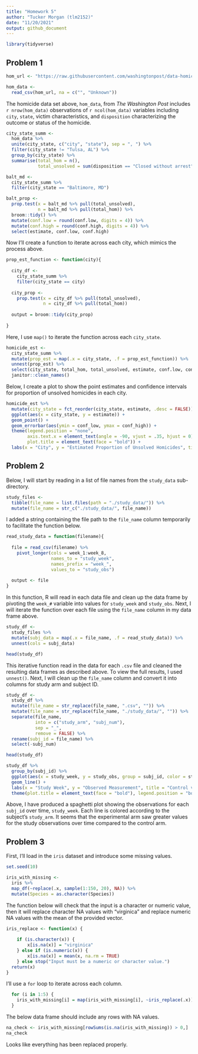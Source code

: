 ```yaml
---
title: "Homework 5"
author: "Tucker Morgan (tlm2152)"
date: "11/20/2021"
output: github_document
---
```


```r
library(tidyverse)
```


## Problem 1

```r
hom_url <- "https://raw.githubusercontent.com/washingtonpost/data-homicides/master/homicide-data.csv"

hom_data <- 
  read_csv(hom_url, na = c("", "Unknown"))
```

The homicide data set above, `hom_data`, from _The Washington Post_ includes `r nrow(hom_data)` observations of `r ncol(hom_data)` variables including `city`, `state`, victim characteristics, and `disposition` characterizing the outcome or status of the homicide.

```r
city_state_summ <- 
  hom_data %>% 
  unite(city_state, c("city", "state"), sep = ", ") %>% 
  filter(city_state != "Tulsa, AL") %>% 
  group_by(city_state) %>% 
  summarise(total_hom = n(),
            total_unsolved = sum(disposition == "Closed without arrest" | disposition == "Open/No arrest"))
```

```r
balt_md <- 
  city_state_summ %>% 
  filter(city_state == "Baltimore, MD") 

balt_prop <- 
  prop.test(x = balt_md %>% pull(total_unsolved),
            n = balt_md %>% pull(total_hom)) %>% 
  broom::tidy() %>% 
  mutate(conf.low = round(conf.low, digits = 4)) %>% 
  mutate(conf.high = round(conf.high, digits = 4)) %>% 
  select(estimate, conf.low, conf.high)
```

Now I'll create a function to iterate across each city, which mimics the process above.
```r
prop_est_function <- function(city){
  
  city_df <- 
    city_state_summ %>% 
    filter(city_state == city)
  
  city_prop <- 
    prop.test(x = city_df %>% pull(total_unsolved),
              n = city_df %>% pull(total_hom))
  
  output = broom::tidy(city_prop)
  
}
```

Here, I use `map()` to iterate the function across each `city_state`.
```r
homicide_est <- 
  city_state_summ %>%  
  mutate(prop_est = map(.x = city_state, .f = prop_est_function)) %>% 
  unnest(prop_est) %>% 
  select(city_state, total_hom, total_unsolved, estimate, conf.low, conf.high) %>% 
  janitor::clean_names()
```

Below, I create a plot to show the point estimates and confidence intervals for proportion of unsolved homicides in each city.
```r
homicide_est %>% 
  mutate(city_state = fct_reorder(city_state, estimate, .desc = FALSE)) %>% 
  ggplot(aes(x = city_state, y = estimate)) +
  geom_point() +
  geom_errorbar(aes(ymin = conf_low, ymax = conf_high)) +
  theme(legend.position = "none",
        axis.text.x = element_text(angle = -90, vjust = .35, hjust = 0),
        plot.title = element_text(face = "bold")) +
  labs(x = "City", y = "Estimated Proportion of Unsolved Homicides", title = "Estimates of Unsolved Homicide Proportions in 50 US Cities")
```


## Problem 2


Below, I will start by reading in a list of file names from the `study_data` sub-directory.
```r
study_files <- 
  tibble(file_name = list.files(path = "./study_data/")) %>% 
  mutate(file_name = str_c("./study_data/", file_name))
```

I added a string containing the file path to the `file_name` column temporarily to facilitate the function below.

```r
read_study_data = function(filename){
  
  file = read_csv(filename) %>% 
    pivot_longer(cols = week_1:week_8,
                 names_to = "study_week",
                 names_prefix = "week_",
                 values_to = "study_obs")
  
  output <- file
}
```

In this function, R will read in each data file and clean up the data frame by pivoting the `week_#` variable into values for `study_week` and `study_obs`. Next, I will iterate the function over each file using the `file_name` column in my data frame above.

```r
study_df <- 
  study_files %>% 
  mutate(subj_data = map(.x = file_name, .f = read_study_data)) %>% 
  unnest(cols = subj_data)

head(study_df)
```

This iterative function read in the data for each `.csv` file and cleaned the resulting data frames as described above. To view the full results, I used `unnest()`. Next, I will clean up the `file_name` column and convert it into columns for study arm and subject ID.

```r
study_df <- 
  study_df %>% 
  mutate(file_name = str_replace(file_name, ".csv", "")) %>% 
  mutate(file_name = str_replace(file_name, "./study_data/", "")) %>% 
  separate(file_name,
           into = c("study_arm", "subj_num"),
           sep = "_",
           remove = FALSE) %>% 
  rename(subj_id = file_name) %>% 
  select(-subj_num)

head(study_df)
```

```r
study_df %>% 
  group_by(subj_id) %>% 
  ggplot(aes(x = study_week, y = study_obs, group = subj_id, color = study_arm)) +
  geom_line() +
  labs(x = "Study Week", y = "Observed Measurement", title = "Control vs. Experimental Arm", color = "Study Arm") +
  theme(plot.title = element_text(face = "bold"), legend.position = "bottom")
```

Above, I have produced a spaghetti plot showing the observations for each `subj_id` over time, `study_week`. Each line is colored according to the subject's `study_arm`. It seems that the experimental arm saw greater values for the study observations over time compared to the control arm.

## Problem 3

First, I'll load in the `iris` dataset and introduce some missing values.
```r
set.seed(10)

iris_with_missing <- 
  iris %>% 
  map_df(~replace(.x, sample(1:150, 20), NA)) %>%
  mutate(Species = as.character(Species))
```

The function below will check that the input is a character or numeric value, then it will replace character NA values with "virginica" and replace numeric NA values with the mean of the provided vector.
```r
iris_replace <- function(x) {
  
    if (is.character(x)) {
        x[is.na(x)] = "virginica"
    } else if (is.numeric(x)) {
        x[is.na(x)] = mean(x, na.rm = TRUE)
    } else stop("Input must be a numeric or character value.")
  return(x)
}
```

I'll use a `for` loop to iterate across each column.
```r
  for (i in 1:5) {
    iris_with_missing[i] = map(iris_with_missing[i], ~iris_replace(.x))
  }
```

The below data frame should include any rows with NA values.
```r
na_check <- iris_with_missing[rowSums(is.na(iris_with_missing)) > 0,]
na_check
```

Looks like everything has been replaced properly.
